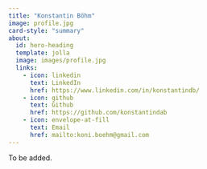 ```yaml
---
title: "Konstantin Böhm"
image: profile.jpg
card-style: "summary"
about:
  id: hero-heading
  template: jolla
  image: images/profile.jpg
  links:
    - icon: linkedin
      text: LinkedIn
      href: https://www.linkedin.com/in/konstantindb/
    - icon: github
      text: Github
      href: https://github.com/konstantindab
    - icon: envelope-at-fill
      text: Email
      href: mailto:koni.boehm@gmail.com
---
```


To be added.
